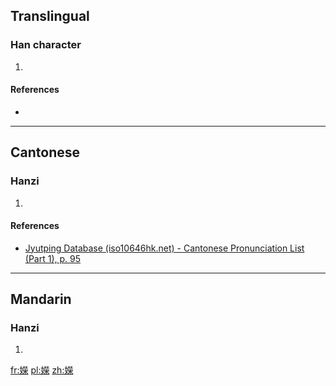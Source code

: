 ==Translingual==

===Han character===
{{Han char|rn=38|rad=女|as=14|sn=17|four=|canj=女火火木 (VFFD)|ids=⿰[[女]][[榮]]}}

# {{defn|Han|sort=女14}}

====References====
* {{Han ref|kx=0272.430|dkj=06820|hdz=21087.160|uh=5B2B|ud=23339}}

----

==Cantonese==

===Hanzi===
{{yue-hanzi|jyut=[[wing4]]|y=wing4}}

# {{defn|lang=yue|sort=女14}}

====References====
* [http://www.iso10646hk.net/jp/document/download.jsp Jyutping Database (iso10646hk.net) - Cantonese Pronunciation List (Part 1), p. 95]

----

==Mandarin==

===Hanzi===
{{cmn-hanzi|pin=[[róng]] ([[rong2]]), [[yōng]] ([[yong1]])|wg=jung<sup>2</sup>, yung<sup>1</sup>}}

# {{defn|lang=cmn|sort=女14}}

[[fr:嬫]]
[[pl:嬫]]
[[zh:嬫]]